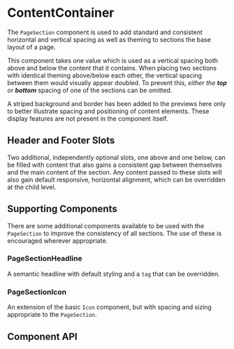 
# ContentContainer

The `PageSection` component is used to add standard and consistent horizontal and vertical spacing as well as theming to sections the base layout of a page.

This component takes one value which is used as a vertical spacing both above and below the content that it contains. When placing two sections with identical theming above/below each other, the vertical spacing between them would visually appear doubled. To prevent this, _either the **top** or **bottom**_ spacing of one of the sections can be omitted.

A striped background and border has been added to the previews here only to better illustrate spacing and positioning of content elements. These display features are not present in the component itself.

<Preview>
	<Story id="base-ui-pagesection--page-section" />
</Preview>

## Header and Footer Slots

Two additional, independently optional slots, one above and one below, can be filled with content that also gains a consistent gap between themselves and the main content of the section. Any content passed to these slots will also gain default responsive, horizontal alignment, which can be overridden at the child level.

<Preview>
	<Story id="base-ui-pagesection--page-section-with-header-and-footer" />
</Preview>

## Supporting Components

There are some additional components available to be used with the `PageSection` to improve the consistency of all sections. The use of these is encouraged wherever appropriate.

### PageSectionHeadline

A semantic headline with default styling and a `tag` that can be overridden.

<Preview>
	<Story id="base-ui-pagesection-pagesectionheadline--page-section-headline" />
</Preview>

### PageSectionIcon

An extension of the basic `Icon` component, but with spacing and sizing appropriate to the `PageSection`.

<Preview>
	<Story id="base-ui-pagesection-pagesectionicon--page-section-icon" />
</Preview>

## Component API

<Props />

